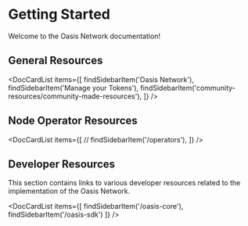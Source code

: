 
# Getting Started

Welcome to the Oasis Network documentation!

## General Resources

<DocCardList items={[
    findSidebarItem('Oasis Network'),
    findSidebarItem('Manage your Tokens'),
    findSidebarItem('community-resources/community-made-resources'),
]} />

## Node Operator Resources

<DocCardList items={[
//    findSidebarItem('/operators'),
]} />

## Developer Resources

This section contains links to various developer resources related to the implementation of the Oasis Network.

<DocCardList items={[
    findSidebarItem('/oasis-core'),
    findSidebarItem('/oasis-sdk')
]} />

